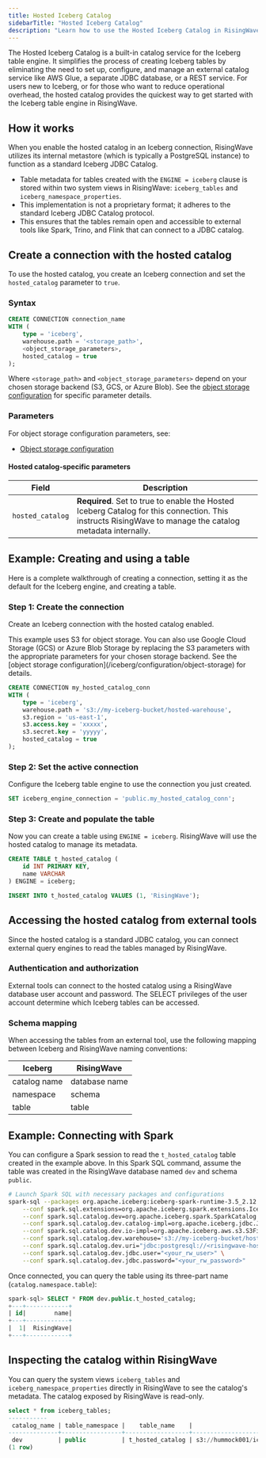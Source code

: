 ```yaml
---
title: Hosted Iceberg Catalog
sidebarTitle: "Hosted Iceberg Catalog"
description: "Learn how to use the Hosted Iceberg Catalog in RisingWave. This guide shows you how to create and manage Iceberg tables without the need to configure or maintain an external catalog service like AWS Glue or a JDBC database."
---
```

The Hosted Iceberg Catalog is a built-in catalog service for the Iceberg table engine. It simplifies the process of creating Iceberg tables by eliminating the need to set up, configure, and manage an external catalog service like AWS Glue, a separate JDBC database, or a REST service.
For users new to Iceberg, or for those who want to reduce operational overhead, the hosted catalog provides the quickest way to get started with the Iceberg table engine in RisingWave.

## How it works

When you enable the hosted catalog in an Iceberg connection, RisingWave utilizes its internal metastore (which is typically a PostgreSQL instance) to function as a standard Iceberg JDBC Catalog.

- Table metadata for tables created with the `ENGINE = iceberg` clause is stored within two system views in RisingWave: `iceberg_tables` and `iceberg_namespace_properties`.
- This implementation is not a proprietary format; it adheres to the standard Iceberg JDBC Catalog protocol.
- This ensures that the tables remain open and accessible to external tools like Spark, Trino, and Flink that can connect to a JDBC catalog.

## Create a connection with the hosted catalog

To use the hosted catalog, you create an Iceberg connection and set the `hosted_catalog` parameter to `true`.


### Syntax 

```sql
CREATE CONNECTION connection_name
WITH (
    type = 'iceberg',
    warehouse.path = '<storage_path>',
    <object_storage_parameters>,
    hosted_catalog = true
);
```

Where `<storage_path>` and `<object_storage_parameters>` depend on your chosen storage backend (S3, GCS, or Azure Blob). See the [object storage configuration](/iceberg/configuration/object-storage) for specific parameter details.

### Parameters

For object storage configuration parameters, see:
- [Object storage configuration](/iceberg/configuration/object-storage)

#### Hosted catalog-specific parameters

| Field | Description |
|-------|-------------|
| `hosted_catalog` | **Required**. Set to true to enable the Hosted Iceberg Catalog for this connection. This instructs RisingWave to manage the catalog metadata internally. |

## Example: Creating and using a table

Here is a complete walkthrough of creating a connection, setting it as the default for the Iceberg engine, and creating a table.

### Step 1: Create the connection

Create an Iceberg connection with the hosted catalog enabled.

<Note>
This example uses S3 for object storage. You can also use Google Cloud Storage (GCS) or Azure Blob Storage by replacing the S3 parameters with the appropriate parameters for your chosen storage backend. See the [object storage configuration](/iceberg/configuration/object-storage) for details.
</Note>

```sql
CREATE CONNECTION my_hosted_catalog_conn
WITH (
    type = 'iceberg',
    warehouse.path = 's3://my-iceberg-bucket/hosted-warehouse',
    s3.region = 'us-east-1',
    s3.access.key = 'xxxxx',
    s3.secret.key = 'yyyyy',
    hosted_catalog = true
);
```

### Step 2: Set the active connection

Configure the Iceberg table engine to use the connection you just created.

```sql
SET iceberg_engine_connection = 'public.my_hosted_catalog_conn';
```

### Step 3: Create and populate the table

Now you can create a table using `ENGINE = iceberg`. RisingWave will use the hosted catalog to manage its metadata.

```sql
CREATE TABLE t_hosted_catalog (
    id INT PRIMARY KEY, 
    name VARCHAR
) ENGINE = iceberg;

INSERT INTO t_hosted_catalog VALUES (1, 'RisingWave');
```

## Accessing the hosted catalog from external tools

Since the hosted catalog is a standard JDBC catalog, you can connect external query engines to read the tables managed by RisingWave.

### Authentication and authorization

External tools can connect to the hosted catalog using a RisingWave database user account and password. The SELECT privileges of the user account determine which Iceberg tables can be accessed.

### Schema mapping

When accessing the tables from an external tool, use the following mapping between Iceberg and RisingWave naming conventions:

|Iceberg |RisingWave|
|--------|----------|
|catalog name|database name|
|namespace|schema|
|table| table |

## Example: Connecting with Spark

You can configure a Spark session to read the `t_hosted_catalog` table created in the example above. In this Spark SQL command, assume the table was created in the RisingWave database named `dev` and schema `public`.

```bash
# Launch Spark SQL with necessary packages and configurations
spark-sql --packages org.apache.iceberg:iceberg-spark-runtime-3.5_2.12:1.5.2,org.postgresql:postgresql:42.7.4 \
    --conf spark.sql.extensions=org.apache.iceberg.spark.extensions.IcebergSparkSessionExtensions \
    --conf spark.sql.catalog.dev=org.apache.iceberg.spark.SparkCatalog \
    --conf spark.sql.catalog.dev.catalog-impl=org.apache.iceberg.jdbc.JdbcCatalog \
    --conf spark.sql.catalog.dev.io-impl=org.apache.iceberg.aws.s3.S3FileIO \
    --conf spark.sql.catalog.dev.warehouse='s3://my-iceberg-bucket/hosted-warehouse' \
    --conf spark.sql.catalog.dev.uri="jdbc:postgresql://<risingwave-hostname>:<port>/dev" \
    --conf spark.sql.catalog.dev.jdbc.user="<your_rw_user>" \
    --conf spark.sql.catalog.dev.jdbc.password="<your_rw_password>"
```

Once connected, you can query the table using its three-part name (`catalog.namespace.table`):

```sql
spark-sql> SELECT * FROM dev.public.t_hosted_catalog;
+---+------------+
| id|        name|
+---+------------+
|  1|  RisingWave|
+---+------------+
```

## Inspecting the catalog within RisingWave

You can query the system views `iceberg_tables` and `iceberg_namespace_properties` directly in RisingWave to see the catalog's metadata. The catalog exposed by RisingWave is read-only.

```sql
select * from iceberg_tables;
-----------
 catalog_name | table_namespace |    table_name    |                                                      metadata_location                                                       | previous_metadata_location | iceberg_type
--------------+-----------------+------------------+------------------------------------------------------------------------------------------------------------------------------+----------------------------+--------------
 dev          | public          | t_hosted_catalog | s3://hummock001/iceberg_connection/public/t_hosted_catalog/metadata/00000-e267a2ad-daf1-4d05-b7bd-75ff30e17629.metadata.json |                            |
(1 row)
```
